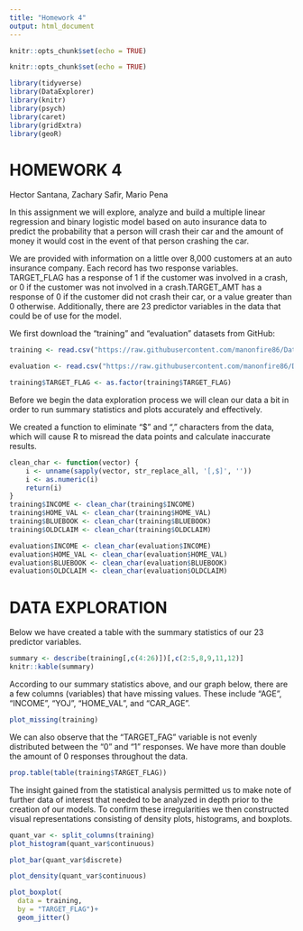 ---
title: "Homework 4"
output: html_document
---

```{r setup, include=FALSE}
knitr::opts_chunk$set(echo = TRUE)
```

```{r setup, include=FALSE}
knitr::opts_chunk$set(echo = TRUE)
```

```{r}
library(tidyverse)
library(DataExplorer)
library(knitr)
library(psych)
library(caret)
library(gridExtra)
library(geoR)
```

# HOMEWORK 4

Hector Santana, Zachary Safir, Mario Pena
 
In this assignment we will explore, analyze and build a multiple linear regression and binary logistic model based on auto insurance data to predict the probability that a person will crash their car and the amount of money it would cost in the event of that person crashing the car.

We are provided with information on a little over 8,000 customers at an auto insurance company. Each record has two response variables. TARGET_FLAG has a response of 1 if the customer was involved in a crash, or 0 if the customer was not involved in a crash.TARGET_AMT has a response of 0 if the customer did not crash their car, or a value greater than 0 otherwise. Additionally, there are 23 predictor variables in the data that could be of use for the model.

We first download the "training" and "evaluation" datasets from GitHub:

```{r Data Importation}
training <- read.csv("https://raw.githubusercontent.com/manonfire86/Data621/main/HW_4/insurance_training_data.csv", header=TRUE, sep=",")

evaluation <- read.csv("https://raw.githubusercontent.com/manonfire86/Data621/main/HW_4/insurance-evaluation-data.csv", header=TRUE, sep=",")

training$TARGET_FLAG <- as.factor(training$TARGET_FLAG)
```

Before we begin the data exploration process we will clean our data a bit in order to run summary statistics and plots accurately and effectively.

We created a function to eliminate "$" and "," characters from the data, which will cause R to misread the data points and calculate inaccurate results.

```{r CleanData}
clean_char <- function(vector) {
    i <- unname(sapply(vector, str_replace_all, '[,$]', ''))
    i <- as.numeric(i)
    return(i)
}  
training$INCOME <- clean_char(training$INCOME)
training$HOME_VAL <- clean_char(training$HOME_VAL)
training$BLUEBOOK <- clean_char(training$BLUEBOOK)
training$OLDCLAIM <- clean_char(training$OLDCLAIM)

evaluation$INCOME <- clean_char(evaluation$INCOME)
evaluation$HOME_VAL <- clean_char(evaluation$HOME_VAL)
evaluation$BLUEBOOK <- clean_char(evaluation$BLUEBOOK)
evaluation$OLDCLAIM <- clean_char(evaluation$OLDCLAIM)
```  


# DATA EXPLORATION

Below we have created a table with the summary statistics of our 23 predictor variables.

```{r, echo=FALSE, warning=FALSE}
summary <- describe(training[,c(4:26)])[,c(2:5,8,9,11,12)]
knitr::kable(summary)
```  

According to our summary statistics above, and our graph below, there are a few columns (variables) that have missing values. These include "AGE", "INCOME", "YOJ", "HOME_VAL", and "CAR_AGE".

```{r}
plot_missing(training)
```

We can also observe that the "TARGET_FAG" variable is not evenly distributed between the "0" and "1" responses. We have more than double the amount of 0 responses throughout the data.

```{r}
prop.table(table(training$TARGET_FLAG))
```

The insight gained from the statistical analysis permitted us to make note of further data of interest that needed to be analyzed in depth prior to the creation of our models. To confirm these irregularities we then constructed visual representations consisting of density plots, histograms, and boxplots.

```{r}
quant_var <- split_columns(training)
plot_histogram(quant_var$continuous)
```

```{r}
plot_bar(quant_var$discrete)
```

```{r}
plot_density(quant_var$continuous)
```

```{r}
plot_boxplot(
  data = training,
  by = "TARGET_FLAG")+ 
  geom_jitter()
```

